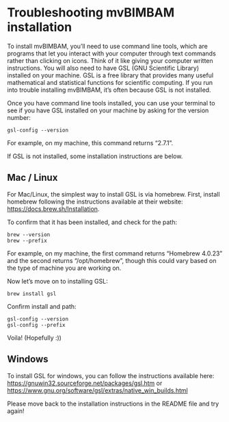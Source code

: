 # Troubleshooting mvBIMBAM installation

To install mvBIMBAM, you'll need to use command line tools, which are programs that let you interact with your computer through text commands rather than clicking on icons. Think of it like giving your computer written instructions. You will also need to have GSL (GNU Scientific Library) installed on your machine. GSL is a free library that provides many useful mathematical and statistical functions for scientific computing. If you run into trouble installing mvBIMBAM, it's often because GSL is not installed.

Once you have command line tools installed, you can use your terminal to see if you have GSL installed on your machine by asking for the version number:

```         
gsl-config --version
```

For example, on my machine, this command returns "2.7.1".

If GSL is not installed, some installation instructions are below.

## Mac / Linux

For Mac/Linux, the simplest way to install GSL is via homebrew. First, install homebrew following the instructions available at their website: <https://docs.brew.sh/Installation>.

To confirm that it has been installed, and check for the path:

```         
brew --version
brew --prefix
```

For example, on my machine, the first command returns "Homebrew 4.0.23" and the second returns "/opt/homebrew", though this could vary based on the type of machine you are working on.

Now let's move on to installing GSL:

```         
brew install gsl
```

Confirm install and path:

```         
gsl-config --version 
gsl-config --prefix
```

Voila! (Hopefully :))

## Windows

To install GSL for windows, you can follow the instructions available here: <https://gnuwin32.sourceforge.net/packages/gsl.htm> or <https://www.gnu.org/software/gsl/extras/native_win_builds.html>

Please move back to the installation instructions in the README file and try again!
